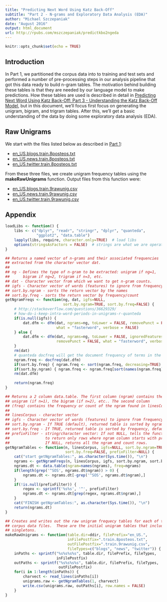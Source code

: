 ```yaml
---
title: "Predicting Next Word Using Katz Back-Off"
subtitle: "Part 2 - N-grams and Exploratory Data Analysis (EDA)"
author: "Michael Szczepaniak"
date: "August 2016"
output: html_document
url: http://rpubs.com/mszczepaniak/predictkbo2ngeda
---
```


```r
knitr::opts_chunk$set(echo = TRUE)
```

## Introduction
In Part 1, we partitioned the corpus data into to training and test sets and performed a number of pre-processing steps in our analysis pipeline that got this data ready to build n-gram tables.  The motivation behind building these tables is that they are needed by our language model to make predictions.  How these tables are used is described in detail in [Predicting Next Word Using Katz Back-Off: Part 3 - Understanding the Katz Back-Off Model](http://rpubs.com/mszczepaniak/predictkbo3model), but in this document, we'll focus first focus on generating the unigram, bigram, and trigram tables.  After this, we'll get a basic understanding of the data by doing some exploratory data analysis (EDA).

## Raw Unigrams
We start with the files listed below as described in [Part 1](http://rpubs.com/mszczepaniak/predictkbo1preproc):

+ [en_US.blogs.train.8posteos.txt](https://www.dropbox.com/s/9dx3oo1w5uf8n1t/en_US.blogs.train.8posteos.txt?dl=1)
+ [en_US.news.train.8posteos.txt](https://www.dropbox.com/s/54cvi36161y6pvk/en_US.news.train.8posteos.txt?dl=1)
+ [en_US.twitter.train.8posteos.txt](https://www.dropbox.com/s/6ayhavfnzs5lmqa/en_US.twitter.train.8posteos.txt?dl=1)

From these three files, we create unigram frequency tables using the **makeRawUnigrams** function. Output files from this function were:

+ [en_US.blogs.train.9rawunig.csv](https://www.dropbox.com/s/pv16pe6buubsz4n/en_US.blogs.train.9rawunig.csv?dl=1)
+ [en_US.news.train.9rawunig.csv](https://www.dropbox.com/s/4u90r188ht2etic/en_US.news.train.9rawunig.csv?dl=1)
+ [en_US.twitter.train.9rawunig.csv](https://www.dropbox.com/s/2sskj3taoq9bkbi/en_US.twitter.train.9rawunig.csv?dl=1)

## Appendix

```r
loadLibs <- function() {
    libs <- c("dplyr", "readr", "stringr", "dplyr", "quanteda",
              "ggplot2", "data.table")
    lapply(libs, require, character.only=TRUE)  # load libs
    options(stringsAsFactors = FALSE)  # strings are what we are operating on...
}

## Returns a named vector of n-grams and their associated frequencies
## extracted from the character vector dat.
##
## ng - Defines the type of n-gram to be extracted: unigram if ng=1,
##      bigram if ng=2, trigram if n=3, etc.
## dat - Character vector from which we want to get n-gram counts.
## igfs - Character vector of words (features) to ignore from frequency table
## sort.by.ngram - sorts the return vector by the names
## sort.by.freq - sorts the return vector by frequency/count
getNgramFreqs <- function(ng, dat, igfs=NULL,
                          sort.by.ngram=TRUE, sort.by.freq=FALSE) {
    # http://stackoverflow.com/questions/36629329/
    # how-do-i-keep-intra-word-periods-in-unigrams-r-quanteda
    if(is.null(igfs)) {
        dat.dfm <- dfm(dat, ngrams=ng, toLower = FALSE, removePunct = FALSE,
                       what = "fasterword", verbose = FALSE)
    } else {
        dat.dfm <- dfm(dat, ngrams=ng, toLower = FALSE, ignoredFeatures=igfs,
                       removePunct = FALSE, what = "fasterword", verbose = FALSE)
    }
    rm(dat)
    # quanteda docfreq will get the document frequency of terms in the dfm
    ngram.freq <- docfreq(dat.dfm)
    if(sort.by.freq) { ngram.freq <- sort(ngram.freq, decreasing=TRUE) }
    if(sort.by.ngram) { ngram.freq <- ngram.freq[sort(names(ngram.freq))] }
    rm(dat.dfm)
    
    return(ngram.freq)
}

## Returns a 2 column data.table. The first column (ngram) contains the
## unigram (if n=1), the bigram (if n=2), etc.. The second column
## (freq) contains the frequency or count of the ngram found in linesCorpus.
##
## linesCorpus - character vector
## igfs - Character vector of words (features) to ignore from frequency table
## sort.by.ngram - If TRUE (default), returned table is sorted by ngram
## sort.by.freq - If TRUE, returned table is sorted by frequency, default=FALSE
## prefixFilter - string/character vector: If not NULL, tells the function
##                to return only rows where ngram column starts with prefixFilter.
##                If NULL, returns all the ngram and count rows.
getNgramTables <- function(n, linesCorpus, igfs=NULL, sort.by.ngram=TRUE,
                           sort.by.freq=FALSE, prefixFilter=NULL) {
    cat("start getNgramTables:", as.character(Sys.time()), "\n")
    ngrams <- getNgramFreqs(n, linesCorpus, igfs, sort.by.ngram, sort.by.freq)
    ngrams.dt <- data.table(ngram=names(ngrams), freq=ngrams)
    if(length(grep('^SOS', ngrams.dt$ngram)) > 0) {
        ngrams.dt <- ngrams.dt[-grep('^SOS', ngrams.dt$ngram),]
    }
    if(!is.null(prefixFilter)) {
        regex <- sprintf('%s%s', '^', prefixFilter)
        ngrams.dt <- ngrams.dt[grep(regex, ngrams.dt$ngram),]
    }
    cat("FINISH getNgramTables:", as.character(Sys.time()), "\n")
    return(ngrams.dt)
}

## Creates and writes out the raw unigram frequecy tables for each of the 
## corpus data files.  These are the initial unigram tables that include the
## singletons.
makeRawUnigrams <- function(table.dir=ddir, filePrefix="en_US.",
                            inFilePostfix=".train.8posteos.txt",
                            outFilePostfix=".train.9rawunig.csv",
                            fileTypes=c("blogs", "news", "twitter")) {
    inPaths <- sprintf("%s%s%s%s", table.dir, filePrefix, fileTypes,
                       inFilePostfix)
    outPaths <- sprintf("%s%s%s%s", table.dir, filePrefix, fileTypes,
                        outFilePostfix)
    for(i in 1:length(inPaths)) {
        charvect <- read_lines(inPaths[i])
        unigrams.raw <- getNgramTables(1, charvect)
        write.csv(unigrams.raw, outPaths[i], row.names = FALSE)
    }
}




```


